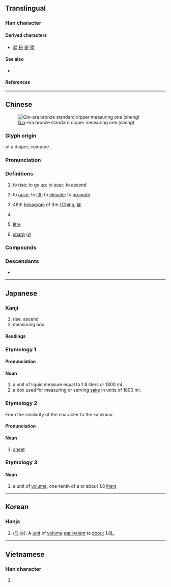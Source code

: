{{also|昇|陞}}
{{character info}}
==Translingual==
{{stroke order|strokes=4}}
<!-- {{stroke order|type=animate}} -->

===Han character===
{{Han char|rn=24|rad=十|as=02|sn=4|four=24400|canj=HT|ids=⿱丿廾}}

====Derived characters====
* [[昇]] [[枡]] [[竔]] [[陞]]

====See also====
* {{l|mul|飛}} <!-- graphically similar -->

====References====
{{Han ref|kx=0156.030|dkj=02702|dj=0353.040|hdz=10033.050|uh=5347}}

----

==Chinese==
{{zh-forms|alt=*昇-“to rise; to promote”,*陞-“to promote; to rise”,斘,}}
{{zh-wp}}
[[File:两诏铜方升.jpg|thumb|[[Qin]]-era bronze standard dipper measuring one {{m-self|zh|升}} (''sheng'')]]

===Glyph origin===
{{Han etym}}
{{liushu|p}} of a dipper, compare {{l|mul|斗}}.

===Pronunciation===
{{zh-pron
|m=shēng
|dg=шын1
|c=sing1
|h=pfs=sṳ̂n
|mn=seng/chin
|mn_note=seng - literary ("to rise"); chin - vernacular (''measuring unit'')
|mn-t=sêng1
|w=1sen
|mc=y
|oc=y
|ma=
|cat=v,n
}}

===Definitions===
{{zh-hanzi}}

# to [[rise]]; to [[go]] [[up]]; to [[soar]]; to [[ascend]] {{q|literally or figuratively}}
#: {{zh-x|東 升 西 落|to '''rise''' in the east and set in the west}}
#: {{zh-x|升值|{{q|finance}} to appreciate (literally, "'''to rise''' in value")}}
# to [[raise]]; to [[lift]]; to [[elevate]]; to [[promote]]
#: {{zh-x|升降機|elevator (literally "'''raising''' and lowering mechanism")}}
#: {{zh-x|老闆{bǎn} 升-了{le} 你-的{de} 職。|The boss gave you a promotion (literally, "'''promoted''' your rank").}}
# 46th [[hexagram]] of the [[I Ching]]; [[䷭]]
# {{lb|zh|historical}} {{n-g|sheng}} {{gloss|historical [[unit of measure]] for volume}}
# [[litre]] {{gl|[[unit of measure]] for volume, chiefly for [[liquid measure]], equal to one thousandth of the [[cubic metre]]}}
#: {{zh-x|常用 容積 單位 升 和 毫升，也 可以 寫 成 L 和 mL。|Commonly used volume units such as '''litres''' and milli'''litres''' can also be written as L and mL.}}
# {{lb|zh|music}} [[sharp]] ([[♯]])

{{zh-cat|Units of measure}}

===Compounds===
{{zh-der|升高|升斗之祿|升等考試|升坐|升級|升學|升斗小民|升引|升學主義|如日方升|升格|升級換代|升空|升任|上升|升冪|升火|入室升堂|升騰|升降舵|升旗|序升|升斗|升天|五穀不升|升官|升遷|升遐|公升|升沉|升平|免試升學|升帳|升堂|回升|升高自下|升科|升降機|升降|升記號|升等|升班|升堂拜母|升堂入室|升值|以升量石|旭日東升|教猱升木|擢升|日月升恆|朝升暮合|直升|晉升|旭日初升|日升月恆|攀升|湧升流|直升機|揚升|斗升之祿|榮升|折腰升斗|斗升之水|爬升|提升|毫升|斗升|雞犬升天|超升|竄升|降升調|裊裊上升|設朝升殿|高升|雞犬俱升|高升調|騰捷飛升|躍升|調升|東升|升糖指數|升糖素}}

===Descendants===
{{q|Historical unit of measure}}
* {{desc|txb|ṣank|bor=1}}

{{zh-cat|Elementary}}

----

==Japanese==

===Kanji===
{{ja-kanji|grade=c|rs=十02}}
{{ja-kanjitab|ます|yomi=kun}}

# rise, ascend
# measuring box

====Readings====
{{ja-readings
|goon=しょう<しよう
|kanon=しょう<しよう
|kun=ます-, のぼ-る
}}

===Etymology 1===

====Pronunciation====
{{ja-pron|ます|yomi=k}}

====Noun====
{{ja-noun|ます|count=升}}
# a unit of liquid measure equal to 1.8&nbsp;liters or 1800&nbsp;ml.
# a box used for measuring or serving [[酒|sake]] in units of 1800&nbsp;ml.

===Etymology 2===
From the similarity of the character to the katakana {{ja-r|チート||cheat}}.

====Pronunciation====
{{ja-pron|ます|チート}}

====Noun====
{{ja-noun|ます|チート}}

# {{lb|ja|video games|internet slang}} [[cheat]]

===Etymology 3===
{{ja-kanjitab|しょう|yomi=o}}
====Noun====
{{ja-noun|しょう}}
# a unit of [[volume]], one-tenth of a {{m|ja|合|tr=gō}} or about 1.8 [[liter]]s

----

==Korean==

===Hanja===
{{ko-hanja|승}}

# ([[되]] 승): A [[unit]] of [[volume]] [[equivalent]] to [[about]] 1.8{{nbsp}}[[L]].

----

==Vietnamese==

===Han character===
{{vi-readings|reading=[[thăng]], [[thưng]]|rs=十02}}

# {{rfdef|vi|sort=十02}}